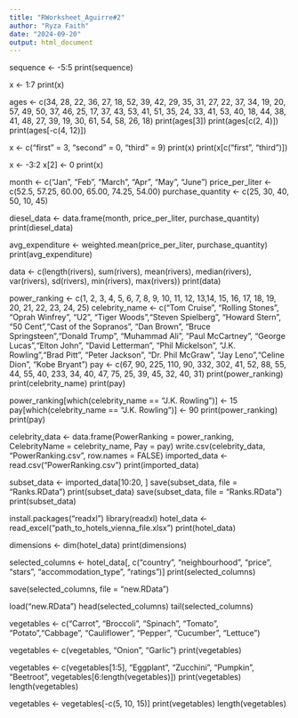 ```yaml
---
title: "RWorksheet_Aguirre#2"
author: "Ryza Faith"
date: "2024-09-20"
output: html_document
---
```


sequence <- -5:5
print(sequence)

x <- 1:7
print(x)


ages <- c(34, 28, 22, 36, 27, 18, 52, 39, 42, 29, 35, 31, 27, 22, 37, 34, 19, 20, 57, 49, 50, 37, 46, 25, 17, 37, 43, 53, 41, 51, 35, 24, 33, 41, 53, 40, 18, 44, 38, 41, 48, 27, 39, 19, 30, 61, 54, 58, 26, 18)
print(ages[3])
print(ages[c(2, 4)])
print(ages[-c(4, 12)])

x <- c("first" = 3, "second" = 0, "third" = 9)
print(x)
print(x[c("first", "third")])

x <- -3:2
x[2] <- 0
print(x)

month <- c("Jan", "Feb", "March", "Apr", "May", "June")
price_per_liter <- c(52.5, 57.25, 60.00, 65.00, 74.25, 54.00)
purchase_quantity <- c(25, 30, 40, 50, 10, 45)

diesel_data <- data.frame(month, price_per_liter, purchase_quantity)
print(diesel_data)

avg_expenditure <- weighted.mean(price_per_liter, purchase_quantity)
print(avg_expenditure)

data <- c(length(rivers), sum(rivers), mean(rivers), median(rivers), var(rivers), sd(rivers), min(rivers), max(rivers))
print(data)

power_ranking <- c(1, 2, 3, 4, 5, 6, 7, 8, 9, 10, 11, 12, 13,14, 15, 16, 17, 18, 19, 20, 21, 22, 23, 24, 25)
celebrity_name <- c("Tom Cruise", "Rolling Stones", "Oprah Winfrey", "U2", "Tiger Woods","Steven Spielberg", "Howard Stern", "50 Cent","Cast of the Sopranos", "Dan Brown", "Bruce Springsteen","Donald Trump", "Muhammad Ali", "Paul McCartney", "George Lucas","Elton John", "David Letterman", "Phil Mickelson", "J.K. Rowling","Brad Pitt", "Peter Jackson", "Dr. Phil McGraw", "Jay Leno","Celine Dion", "Kobe Bryant")
pay <- c(67, 90, 225, 110, 90, 332, 302, 41, 52, 88, 55, 44, 55, 40, 233, 34, 40, 47, 75, 25, 39, 45, 32, 40, 31)
print(power_ranking)
print(celebrity_name)
print(pay)

power_ranking[which(celebrity_name == "J.K. Rowling")] <- 15
pay[which(celebrity_name == "J.K. Rowling")] <- 90
print(power_ranking)
print(pay)
 
celebrity_data <- data.frame(PowerRanking = power_ranking, CelebrityName = celebrity_name, Pay = pay)
write.csv(celebrity_data, "PowerRanking.csv", row.names = FALSE)
imported_data <- read.csv("PowerRanking.csv")
print(imported_data)

subset_data <- imported_data[10:20, ]
save(subset_data, file = "Ranks.RData")
print(subset_data)
save(subset_data, file = "Ranks.RData")
print(subset_data)

install.packages("readxl")
library(readxl)
hotel_data <- read_excel("path_to_hotels_vienna_file.xlsx")
print(hotel_data)

dimensions <- dim(hotel_data)
print(dimensions)

selected_columns <- hotel_data[, c("country", "neighbourhood", "price", "stars", "accommodation_type", "ratings")]
print(selected_columns)

save(selected_columns, file = "new.RData")

load("new.RData")
head(selected_columns)
tail(selected_columns)


vegetables <- c("Carrot", "Broccoli", "Spinach", "Tomato", "Potato","Cabbage", "Cauliflower", "Pepper", "Cucumber", "Lettuce")

vegetables <- c(vegetables, "Onion", "Garlic")
print(vegetables)

vegetables <- c(vegetables[1:5], "Eggplant", "Zucchini", "Pumpkin", "Beetroot", vegetables[6:length(vegetables)])
print(vegetables)
length(vegetables)

vegetables <- vegetables[-c(5, 10, 15)]
print(vegetables)
length(vegetables)

